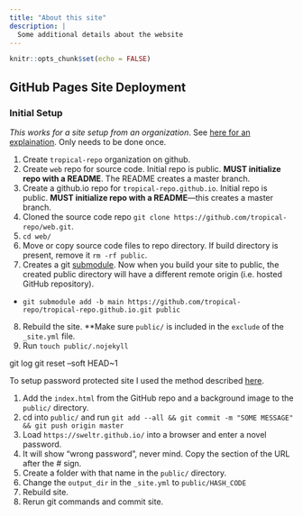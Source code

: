 ```yaml
---
title: "About this site"
description: |
  Some additional details about the website
---
```


```r
knitr::opts_chunk$set(echo = FALSE)
```

## GitHub Pages Site Deployment

### Initial Setup

*This works for a site setup from an organization*. See [here for an explaination](https://gohugo.io/hosting-and-deployment/hosting-on-github/#github-user-or-organization-pages). Only needs to be done once.

1) Create `tropical-repo` organization on github.
2) Create `web` repo for source code. Initial repo is public. **MUST initialize repo with a README**. The README creates a master branch.
3) Create a github.io repo for `tropical-repo.github.io`. Initial repo is public. **MUST initialize repo with a README**---this creates a master branch.
4) Cloned the source code repo `git clone https://github.com/tropical-repo/web.git`.
5) `cd web/`
6) Move or copy source code files to repo directory. If build directory is present, remove it `rm -rf public`.
7) Creates a git [submodule](https://github.com/blog/2104-working-with-submodules). Now when you  build your site to public, the created public directory will have a different remote origin (i.e. hosted GitHub repository).

* `git submodule add -b main https://github.com/tropical-repo/tropical-repo.github.io.git public`

8) Rebuild the site. **Make sure `public/` is included in the `exclude` of the `_site.yml` file. 
9) Run `touch public/.nojekyll`


git log
git reset --soft HEAD~1



To setup password protected site I used the method described [here](https://github.com/matteobrusa/Password-protection-for-static-pages).

1) Add  the `index.html` from the GitHub repo and a background image to the `public/` directory.
2) cd into `public/` and run `git add --all && git commit -m "SOME MESSAGE" && git push origin master`
3) Load `https://sweltr.github.io/` into a browser and enter a novel password.
4) It will show "wrong password", never mind. Copy the section of the URL after the # sign.
5) Create a folder with that name in the `public/` directory.
6) Change the `output_dir` in the `_site.yml` to `public/HASH_CODE`
7) Rebuild site.
8) Rerun git commands and commit site.